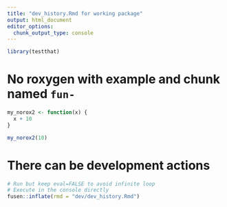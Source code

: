 ```yaml
---
title: "dev_history.Rmd for working package"
output: html_document
editor_options: 
  chunk_output_type: console
---
```


```r
library(testthat)
```

# No roxygen with example and chunk named `fun-`

```r
my_norox2 <- function(x) {
  x + 10
}
```

```r
my_norox2(10)
```

# There can be development actions

```r
# Run but keep eval=FALSE to avoid infinite loop
# Execute in the console directly
fusen::inflate(rmd = "dev/dev_history.Rmd")
```

